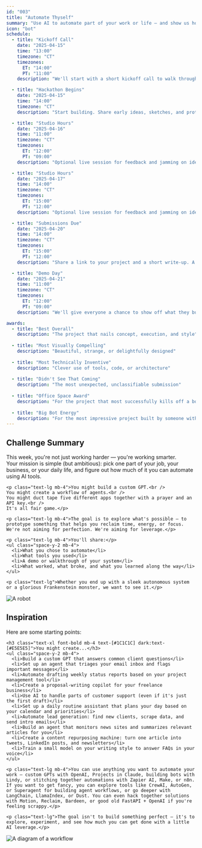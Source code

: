 ```yaml
---
id: "003"
title: "Automate Thyself"
summary: "Use AI to automate part of your work or life — and show us how far you can push it."
icon: "bot"
schedule:
  - title: "Kickoff Call"
    date: "2025-04-15"
    time: "13:00"
    timezone: "CT"
    timezones:
      ET: "14:00"
      PT: "11:00"
    description: "We'll start with a short kickoff call to walk through the challenge, share ideas, and get inspired."

  - title: "Hackathon Begins"
    date: "2025-04-15"
    time: "14:00"
    timezone: "CT"
    description: "Start building. Share early ideas, sketches, and prototypes in Discord."

  - title: "Studio Hours"
    date: "2025-04-16"
    time: "11:00"
    timezone: "CT"
    timezones:
      ET: "12:00"
      PT: "09:00"
    description: "Optional live session for feedback and jamming on ideas."

  - title: "Studio Hours"
    date: "2025-04-17"
    time: "14:00"
    timezone: "CT"
    timezones:
      ET: "15:00"
      PT: "12:00"
    description: "Optional live session for feedback and jamming on ideas."

  - title: "Submissions Due"
    date: "2025-04-20"
    time: "14:00"
    timezone: "CT"
    timezones:
      ET: "15:00"
      PT: "12:00"
    description: "Share a link to your project and a short write-up. A submission form will be shared near the end of the hackathon."

  - title: "Demo Day"
    date: "2025-04-21"
    time: "11:00"
    timezone: "CT"
    timezones:
      ET: "12:00"
      PT: "09:00"
    description: "We'll give everyone a chance to show off what they built and announce the final awards."

awards:
  - title: "Best Overall"
    description: "The project that nails concept, execution, and style"
  
  - title: "Most Visually Compelling"
    description: "Beautiful, strange, or delightfully designed"
  
  - title: "Most Technically Inventive"
    description: "Clever use of tools, code, or architecture"
  
  - title: "Didn't See That Coming"
    description: "The most unexpected, unclassifiable submission"
  
  - title: "Office Space Award"
    description: "For the project that most successfully kills off a boring or soul-crushing task."
  
  - title: "Big Bot Energy"
    description: "For the most impressive project built by someone with little to no prior automation experience."
---
```


## Challenge Summary

<div class="flex flex-col md:flex-row md:items-start md:gap-8 mb-12">
  <div class="w-full md:w-[65%] mb-6 md:mb-0">
    <p class="text-lg mb-4">This week, you're not just working harder — you're working smarter.<br />
    Your mission is simple (but ambitious): pick one part of your job, your business, or your daily life, and figure out how much of it you can automate using AI tools.</p>

    <p class="text-lg mb-4">You might build a custom GPT.<br />
    You might create a workflow of agents.<br />
    You might duct tape five different apps together with a prayer and an API key.<br />
    It's all fair game.</p>

    <p class="text-lg mb-4">The goal is to explore what's possible — to prototype something that helps you reclaim time, energy, or focus. We're not aiming for perfection. We're aiming for leverage.</p>

    <p class="text-lg mb-4">You'll share:</p>
    <ul class="space-y-2 mb-4">
      <li>What you chose to automate</li>
      <li>What tools you used</li>
      <li>A demo or walkthrough of your system</li>
      <li>What worked, what broke, and what you learned along the way</li>
    </ul>

    <p class="text-lg">Whether you end up with a sleek autonomous system or a glorious Frankenstein monster, we want to see it.</p>
  </div>
  <div class="w-full md:w-[35%]">
    <Image
      src={robot}
      alt="A robot"
      class="w-full h-auto max-h-[650px] object-contain"
    />
  </div>
</div>

## Inspiration

<div class="flex flex-col md:flex-row md:items-start md:gap-8 mb-12">
  <div class="w-full md:w-[65%] mb-6 md:mb-0">
    <p class="text-lg mb-4">Here are some starting points:</p>

    <h3 class="text-xl font-bold mb-4 text-[#1C1C1C] dark:text-[#E5E5E5]">You might create...</h3>
    <ul class="space-y-2 mb-4">
      <li>Build a custom GPT that answers common client questions</li>
      <li>Set up an agent that triages your email inbox and flags important messages</li>
      <li>Automate drafting weekly status reports based on your project management tool</li>
      <li>Create a proposal-writing copilot for your freelance business</li>
      <li>Use AI to handle parts of customer support (even if it's just the first draft)</li>
      <li>Set up a daily routine assistant that plans your day based on your calendar and priorities</li>
      <li>Automate lead generation: find new clients, scrape data, and send intro emails</li>
      <li>Build an agent that monitors news sites and summarizes relevant articles for you</li>
      <li>Create a content repurposing machine: turn one article into tweets, LinkedIn posts, and newsletters</li>
      <li>Train a small model on your writing style to answer FAQs in your voice</li>
    </ul>

    <p class="text-lg mb-4">You can use anything you want to automate your work — custom GPTs with OpenAI, Projects in Claude, building bots with Lindy, or stitching together automations with Zapier AI, Make, or n8n. If you want to get fancy, you can explore tools like CrewAI, AutoGen, or Superagent for building agent workflows, or go deeper with LangChain, LlamaIndex, or Dust. You can even hack together solutions with Motion, Reclaim, Bardeen, or good old FastAPI + OpenAI if you're feeling scrappy.</p>

    <p class="text-lg">The goal isn't to build something perfect — it's to explore, experiment, and see how much you can get done with a little AI leverage.</p>
  </div>
  <div class="w-full md:w-[35%]">
    <Image
      src={diagram}
      alt="A diagram of a workflow"
      class="w-full h-auto max-h-[650px] object-contain"
    />
  </div>
</div>